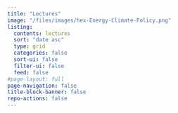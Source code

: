 ```yaml
---
title: "Lectures"
image: "/files/images/hex-Energy-Climate-Policy.png"
listing:
  contents: lectures
  sort: "date asc"
  type: grid
  categories: false
  sort-ui: false
  filter-ui: false
  feed: false
#page-layout: full
page-navigation: false
title-block-banner: false
repo-actions: false
---
```



